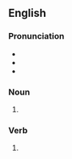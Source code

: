 ==English==

===Pronunciation===
* {{IPA|en|/lʌvz/}}
* {{audio|en|en-us-loves.ogg|Audio (US)}}
* {{rhymes|en|ʌvz|s=1}}

===Noun===
{{head|en|noun form}}

# {{plural of|en|luv}}

===Verb===
{{head|en|verb form}}

# {{en-third-person singular of|luv}}
